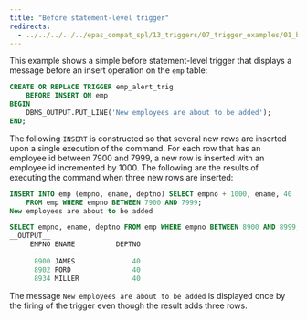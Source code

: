 ```yaml
---
title: "Before statement-level trigger"
redirects:
  - ../../../../../epas_compat_spl/13_triggers/07_trigger_examples/01_before_statement_level_trigger #generated for docs/epas/reorg-role-use-case-mode
---
```


<div id="before_statement_level_trigger" class="registered_link"></div>

This example shows a simple before statement-level trigger that displays a message before an insert operation on the `emp` table:

```sql
CREATE OR REPLACE TRIGGER emp_alert_trig
    BEFORE INSERT ON emp
BEGIN
    DBMS_OUTPUT.PUT_LINE('New employees are about to be added');
END;
```

The following `INSERT` is constructed so that several new rows are inserted upon a single execution of the command. For each row that has an employee id between 7900 and 7999, a new row is inserted with an employee id incremented by 1000. The following are the results of executing the command when three new rows are inserted:

```sql
INSERT INTO emp (empno, ename, deptno) SELECT empno + 1000, ename, 40
    FROM emp WHERE empno BETWEEN 7900 AND 7999;
New employees are about to be added

SELECT empno, ename, deptno FROM emp WHERE empno BETWEEN 8900 AND 8999;
__OUTPUT__
     EMPNO ENAME          DEPTNO
---------- ---------- ----------
      8900 JAMES              40
      8902 FORD               40
      8934 MILLER             40
```

The message `New employees are about to be added` is displayed once by the firing of the trigger even though the result adds three rows.
